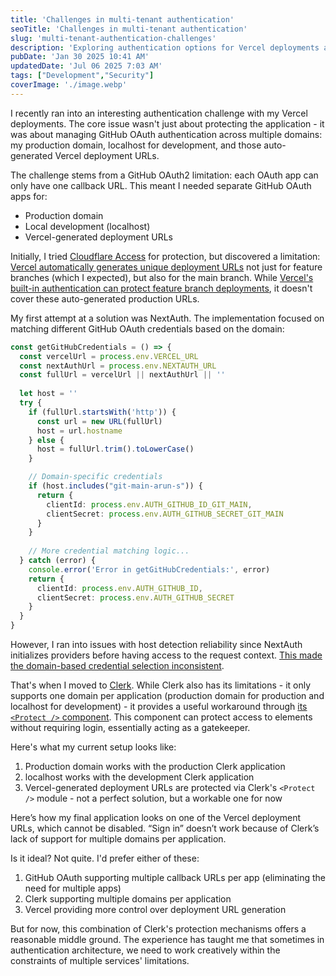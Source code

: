 ```yaml
---
title: 'Challenges in multi-tenant authentication'
seoTitle: 'Challenges in multi-tenant authentication'
slug: 'multi-tenant-authentication-challenges'
description: 'Exploring authentication options for Vercel deployments and the challenges of managing multiple GitHub OAuth apps.'
pubDate: 'Jan 30 2025 10:41 AM'
updatedDate: 'Jul 06 2025 7:03 AM'
tags: ["Development","Security"]
coverImage: './image.webp'
---
```


I recently ran into an interesting authentication challenge with my Vercel deployments. The core issue wasn't just about protecting the application - it was about managing GitHub OAuth authentication across multiple domains: my production domain, localhost for development, and those auto-generated Vercel deployment URLs.


The challenge stems from a GitHub OAuth2 limitation: each OAuth app can only have one callback URL. This meant I needed separate GitHub OAuth apps for:
- Production domain
- Local development (localhost)
- Vercel-generated deployment URLs


Initially, I tried [Cloudflare Access](https://www.cloudflare.com/zero-trust/products/access/) for protection, but discovered a limitation: [Vercel automatically generates unique deployment URLs](https://vercel.com/docs/deployments/preview-deployments) not just for feature branches (which I expected), but also for the main branch. While [Vercel's built-in authentication can protect feature branch deployments](https://vercel.com/docs/security/deployment-protection#deployment-protection-on-vercel), it doesn't cover these auto-generated production URLs.


My first attempt at a solution was NextAuth. The implementation focused on matching different GitHub OAuth credentials based on the domain:


```typescript
const getGitHubCredentials = () => {
  const vercelUrl = process.env.VERCEL_URL
  const nextAuthUrl = process.env.NEXTAUTH_URL
  const fullUrl = vercelUrl || nextAuthUrl || ''
  
  let host = ''
  try {
    if (fullUrl.startsWith('http')) {
      const url = new URL(fullUrl)
      host = url.hostname
    } else {
      host = fullUrl.trim().toLowerCase()
    }

    // Domain-specific credentials
    if (host.includes("git-main-arun-s")) {
      return {
        clientId: process.env.AUTH_GITHUB_ID_GIT_MAIN,
        clientSecret: process.env.AUTH_GITHUB_SECRET_GIT_MAIN
      }
    }
    
    // More credential matching logic...
  } catch (error) {
    console.error('Error in getGitHubCredentials:', error)
    return {
      clientId: process.env.AUTH_GITHUB_ID,
      clientSecret: process.env.AUTH_GITHUB_SECRET
    }
  }
}
```


However, I ran into issues with host detection reliability since NextAuth initializes providers before having access to the request context. [This made the domain-based credential selection inconsistent](https://github.com/nextauthjs/next-auth/issues/600).


That's when I moved to [Clerk](https://clerk.com/). While Clerk also has its limitations - it only supports one domain per application (production domain for production and localhost for development) - it provides a useful workaround through [its ](https://clerk.com/docs/components/protect)[`<Protect />`](https://clerk.com/docs/components/protect)[ component](https://clerk.com/docs/components/protect). This component can protect access to elements without requiring login, essentially acting as a gatekeeper.


<R2Image imageKey="assets/multi-tenant-authentication-challenges-18b1638e-cd98-80fb-8ab9-cee670a4fe09.png" alt="A screenshot of Clerk’s <Protect /> component that prevents access to parts of a frontend application based on roles." />


Here's what my current setup looks like:

1. Production domain works with the production Clerk application
2. localhost works with the development Clerk application
3. Vercel-generated deployment URLs are protected via Clerk's `<Protect />` module - not a perfect solution, but a workable one for now

Here’s how my final application looks on one of the Vercel deployment URLs, which cannot be disabled. “Sign in” doesn’t work because of Clerk’s lack of support for multiple domains per application.


<R2Image imageKey="assets/multi-tenant-authentication-challenges-18b1638e-cd98-80a8-936c-c8f8bda288a2.png" alt="A screenshot of a frontend application on a Vercel deployment URL, which cannot be disabled, gated by Clerk login." />


Is it ideal? Not quite. I'd prefer either of these:

1. GitHub OAuth supporting multiple callback URLs per app (eliminating the need for multiple apps)
2. Clerk supporting multiple domains per application
3. Vercel providing more control over deployment URL generation

But for now, this combination of Clerk's protection mechanisms offers a reasonable middle ground. The experience has taught me that sometimes in authentication architecture, we need to work creatively within the constraints of multiple services' limitations.

